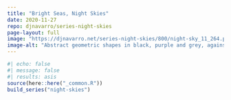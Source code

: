 ```yaml
---
title: "Bright Seas, Night Skies"
date: 2020-11-27
repo: djnavarro/series-night-skies
page-layout: full
image: "https://djnavarro.net/series-night-skies/800/night-sky_11_264.png"
image-alt: "Abstract geometric shapes in black, purple and grey, against a dark blue background"
---
```

   
::: {.grid}
  
```r
#| echo: false
#| message: false
#| results: asis
source(here::here("_common.R"))
build_series("night-skies")
```
   
:::
   

